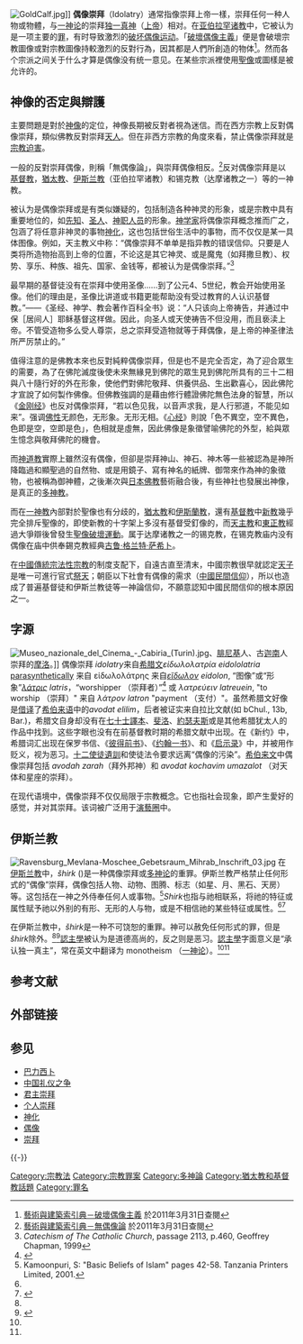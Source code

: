 {{NOT|個人崇拜}}
{{Refimprove|time=2012-03-05T10:41:49+00:00 }}
[[File:GoldCalf.jpg|thumbnail]]]]
'''偶像崇拜'''（Idolatry）通常指像崇拜上帝一樣，崇拜任何一种人物或物體，与[[一神论|一神论]]的崇拜[[独一真神|独一真神]]（[[上帝|上帝]]）相对。在[[亚伯拉罕诸教|亚伯拉罕诸教]]中，它被认为是一项主要的[[罪_(宗教)|罪]]，有时导致激烈的[[破坏偶像运动|破坏偶像运动]]。「[[破壞偶像主義|破壞偶像主義]]」便是會破壞宗教圖像或對宗教圖像持較激烈的反對行為，因其都是人們所創造的物体<ref>[http://db1x.sinica.edu.tw/caat/caat_rptcaatc.php?_op=?SUBJECT_ID:300055792 藝術與建築索引典－破壞偶像主義] {{Wayback|url=http://db1x.sinica.edu.tw/caat/caat_rptcaatc.php?_op=%3FSUBJECT_ID%3A300055792 |date=20111120120151 }} 於2011年3月31日查閱</ref>。然而各个宗派之间关于什么才算是偶像没有统一意见。在某些宗派裡使用[[聖像|聖像]]或圖樣是被允许的。

==神像的否定與辯護==
主要問題是對於[[神像|神像]]的定位，神像長期被反對者視為迷信。而在西方宗教上反對偶像崇拜，類似佛教反對崇拜[[天人_(佛教)|天人]]。但在非西方宗教的角度來看，禁止偶像崇拜就是[[宗教迫害|宗教迫害]]。

一般的反對崇拜偶像，則稱「無偶像論」，與崇拜偶像相反。<ref>[http://db1x.sinica.edu.tw/caat/caat_rptcaatc.php?_op=?SUBJECT_ID:300055772 藝術與建築索引典－無偶像論] {{Wayback|url=http://db1x.sinica.edu.tw/caat/caat_rptcaatc.php?_op=%3FSUBJECT_ID%3A300055772 |date=20111120113908 }} 於2011年3月31日查閱</ref>反对偶像崇拜是以[[基督教|基督教]]，[[猶太教|猶太教]]、[[伊斯兰教|伊斯兰教]]（亚伯拉罕诸教）和锡克教（达摩诸教之一）等的一神教。

被认为是偶像崇拜或是有类似嫌疑的，包括制造各种神灵的形象，或是宗教中具有重要地位的，如[[先知|先知]]、[[圣人|圣人]]、[[神职人员|神职人员]]的形象。[[神学家|神学家]]将偶像崇拜概念推而广之，包涵了将任意非神灵的事物[[神化|神化]]，这也包括世俗生活中的事物，而不仅仅是某一具体图像。例如，天主教义中称：“偶像崇拜不单单是指异教的错误信仰。只要是人类将所造物抬高到上帝的位置，不论这是其它神灵、或是魔鬼（如拜撒旦教）、权势、享乐、种族、祖先、国家、金钱等，都被认为是偶像崇拜。”<ref name=Catechism>''Catechism of The Catholic Church'', passage 2113, p.460, Geoffrey Chapman, 1999</ref>

最早期的基督徒没有在崇拜中使用圣像……到了公元4、5世纪，教会开始使用圣像。他们的理由是，圣像比讲道或书籍更能帮助没有受过教育的人认识基督教。”——《圣经、神学、教会著作百科全书》说：“人只该向上帝祷告，并通过中保［居间人］耶稣基督这样做。因此，向圣人或天使祷告不但没用，而且亵渎上帝。不管受造物多么受人尊崇，总之崇拜受造物就等于拜偶像，是上帝的神圣律法所严厉禁止的。”

值得注意的是佛教本來也反對純粹偶像崇拜，但是也不是完全否定，為了迎合眾生的需要，為了在佛陀滅度後使未來無緣見到佛陀的眾生見到佛陀所具有的三十二相與八十隨行好的外在形象，使他們對佛陀敬拜、供養供品、生出歡喜心，因此佛陀才宣說了如何製作佛像。但佛教強調的是藉由修行體證佛陀無色法身的智慧，所以《[[金刚经|金刚经]]》也反对偶像崇拜，“若以色见我，以音声求我，是人行邪道，不能见如来”。强调[[佛性|佛性]]无颜色，无形象。无形无相。《[[心经|心经]]》則說「色不異空，空不異色，色即是空，空即是色」，色相就是虛無，因此佛像是象徵譬喻佛陀的外型，給與眾生憶念與敬拜佛陀的機會。

而[[神道教|神道教]]實際上雖然沒有偶像，但卻是崇拜神山、神石、神木等一些被認為是神所降臨過和顯聖過的自然物、或是用鏡子、寫有神名的紙牌、御幣來作為神的象徵物，也被稱為御神體，之後漸次與[[日本佛教|日本佛教]]藝術融合後，有些神社也發展出神像，是真正的[[多神教|多神教]]。

而在[[一神教|一神教]]內部對於聖像也有分歧的，[[猶太教|猶太教]]和[[伊斯蘭教|伊斯蘭教]]，還有[[基督教|基督教]]中[[新教|新教]]幾乎完全排斥聖像的，即使新教的十字架上多沒有基督受釘像的，而[[天主教|天主教]]和[[東正教|東正教]]經過大爭辯後曾發生[[聖像破壞運動|聖像破壞運動]]。属于达摩诸教之一的锡克教，在锡克教庙内没有偶像在庙中供奉錫克教經典[[古鲁·格兰特·萨希卜|古鲁·格兰特·萨希卜]]。

在[[中國傳統宗法性宗教|中國傳統宗法性宗教]]的制度支配下，自遠古直至清末，中國宗教很早就認定[[天子|天子]]是唯一可進行官式[[祭天|祭天]]；朝臣以下社會有偶像的需求（[[中國民間信仰|中國民間信仰]]），所以也造成了普遍基督徒和伊斯兰教徒等一神論信仰，不願意認知中國民間信仰的根本原因之一。

== 字源 ==
[[File:Museo_nazionale_del_Cinema_-_Cabiria_(Turin).jpg|thumbnail]]、[[腓尼基|腓尼基]]人、古[[迦南|迦南]]人崇拜的[[摩洛|摩洛]]。]]
偶像崇拜 ''idolatry''来自[[希腊文|希腊文]]''εἰδωλολατρία eidololatria'' [[wikt:parasynthesis|parasynthetically]] 来自 εἰδωλολάτρης 来自''[[wikt:εἴδωλον|εἴδωλον]] eidolon'', “图像”或“形象”''[[wikt:λάτρις|λάτρις]] latris''，“worshipper （崇拜者）”<ref>{{Cite web|title=idolater — definition, examples, related words and more at Wordnik|url=https://www.wordnik.com/words/idolater|accessdate=2020-12-16|work=Wordnik.com|archive-date=2020-08-05|archive-url=https://web.archive.org/web/20200805152058/https://www.wordnik.com/words/idolater|dead-url=no}}</ref> 或 ''λατρεύειν latreuein'', "to worship （崇拜）" 来自 ''λάτρον latron'' "payment （支付）"。虽然希腊文好像是[[借译|借译]]了[[希伯来语|希伯来语]]中的''avodat elilim''，后者被证实来自拉比文献(如 bChul., 13b, Bar.)，希腊文自身却没有在[[七十士譯本|七十士譯本]]、[[斐洛|斐洛]]、[[弗拉維奧·約瑟夫斯|約瑟夫斯]]或是其他希腊犹太人的作品中找到。这些字眼也没有在前基督教时期的希腊文献中出现。在《新约》中，希腊词汇出现在保罗书信、《[[彼得前书|彼得前书]]》、《[[约翰一书|约翰一书]]》、和《[[启示录|启示录]]》中，并被用作贬义，视为恶习。[[十二使徒遺訓|十二使徒遺訓]]和使徒法令要求远离“偶像的污染”。[[希伯来文|希伯来文]]中偶像崇拜包括 ''avodah zarah''（拜外邦神）和 ''avodat kochavim umazalot'' （对天体和星座的崇拜）。

在现代语境中，偶像崇拜不仅仅局限于宗教概念。它也指社会现象，即产生愛好的感觉，并对其崇拜。该词被广泛用于[[演藝圈|演藝圈]]中。

== 伊斯兰教 ==
[[File:Ravensburg_Mevlana-Moschee_Gebetsraum_Mihrab_Inschrift_03.jpg|thumb]]
在[[伊斯兰教|伊斯兰教]]中，''šhirk'' ({{lang-ar|شرك}})是一种偶像崇拜或[[多神论|多神论]]的重罪。伊斯兰教严格禁止任何形式的“偶像”崇拜，偶像包括人物、动物、图腾、标志（如星、月、黑石、天房）等。这包括在一神之外侍奉任何人或事物。<ref name="Kamoonpuri">Kamoonpuri, S: "Basic Beliefs of Islam" pages 42-58. Tanzania Printers Limited, 2001.</ref>''Shirk''也指与祂相联系，将祂的特征或属性赋予祂以外别的有形、无形的人与物，或是不相信祂的某些特征或属性。<ref name="Kamoonpuri"/><ref name="informaworld1">{{cite web |url=http://www.informaworld.com/smpp/content~content=a777419107~db=all
|title=Relations between Muslims and non-Muslims in the thought of Western-educated Muslim intellectuals - Islam and Christian-Muslim Relations |publisher=informaworld.com |accessdate=2008-05-23}}</ref>

在伊斯兰教中，''šhirk''是一种不可饶恕的重罪。神可以赦免任何形式的罪，但是''šhirk''除外。<ref name="Kamoonpuri"/><ref>{{Cite web|title=The Holy Quran: Sūra IV. Nisāa, or The Women|url=https://www.sacred-texts.com/isl/yaq/yaq004.htm|accessdate=2020-12-16|work=www.sacred-texts.com|archive-date=2020-08-08|archive-url=https://web.archive.org/web/20200808231657/https://www.sacred-texts.com/isl/yaq/yaq004.htm|dead-url=no}}</ref>[[認主學|認主學]]被认为是道德高尚的，反之则是恶习。[[認主學|認主學]]字面意义是“承认独一真主”，常在英文中翻译为 monotheism （[[一神论|一神论]]）。<ref name="Kamoonpuri"/><ref name="informaworld1"/>

== 参考文献 ==
{{Reflist}}

== 外部链接 ==
{{Commonscat|Idolatry}}

== 参见 ==
{{Portal box|宗教}}
* [[巴力西卜|巴力西卜]]
* [[中国礼仪之争|中国礼仪之争]]
* [[君主崇拜|君主崇拜]]
* [[个人崇拜|个人崇拜]]
* [[神化|神化]]
* [[偶像|偶像]]
* [[崇拜|崇拜]]

{{-}}
{{宗教}}

[[Category:宗教法|Category:宗教法]]
[[Category:宗教罪案|Category:宗教罪案]]
[[Category:多神論|Category:多神論]]
[[Category:猶太教和基督教話題|Category:猶太教和基督教話題]]
[[Category:罪名|Category:罪名]]
